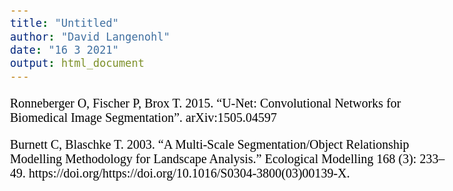 ```yaml
---
title: "Untitled"
author: "David Langenohl"
date: "16 3 2021"
output: html_document
---
```


<style type="text/css">

body{ /* Normal  */
      font-size: 20px;
      font-family: "Times New Roman", Times, serif;
      color: Black;
  }
  
</style>

 Ronneberger O, Fischer P, Brox T. 2015. "U-Net: Convolutional Networks for Biomedical Image Segmentation". arXiv:1505.04597

Burnett C, Blaschke T. 2003. “A Multi-Scale Segmentation/Object Relationship Modelling Methodology for Landscape Analysis.” Ecological Modelling 168 (3): 233–49. https://doi.org/https://doi.org/10.1016/S0304-3800(03)00139-X.